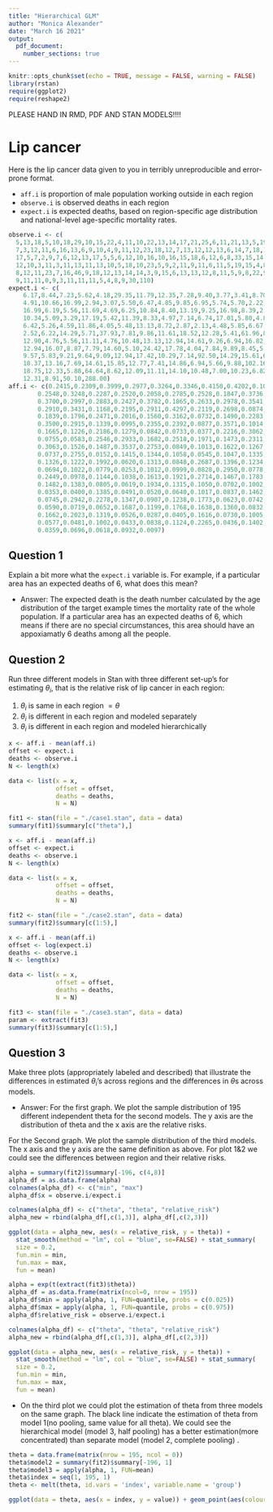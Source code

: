 ```yaml
---
title: "Hierarchical GLM"
author: "Monica Alexander"
date: "March 16 2021"
output: 
  pdf_document:
    number_sections: true
---
```


```r
knitr::opts_chunk$set(echo = TRUE, message = FALSE, warning = FALSE)
library(rstan)
require(ggplot2)
require(reshape2)
```

PLEASE HAND IN RMD, PDF AND STAN MODELS!!!!

# Lip cancer

Here is the lip cancer data given to you in terribly unreproducible and error-prone format. 

- `aff.i` is proportion of male population working outside in each region
- `observe.i` is observed deaths in each region
- `expect.i` is expected deaths, based on region-specific age distribution and national-level age-specific mortality rates. 

```r
observe.i <- c(
  5,13,18,5,10,18,29,10,15,22,4,11,10,22,13,14,17,21,25,6,11,21,13,5,19,18,14,17,3,10,
  7,3,12,11,6,16,13,6,9,10,4,9,11,12,23,18,12,7,13,12,12,13,6,14,7,18,13,9,6,8,7,6,16,4,6,12,5,5,
  17,5,7,2,9,7,6,12,13,17,5,5,6,12,10,16,10,16,15,18,6,12,6,8,33,15,14,18,25,14,2,73,13,14,6,20,8,
  12,10,3,11,3,11,13,11,13,10,5,18,10,23,5,9,2,11,9,11,6,11,5,19,15,4,8,9,6,4,4,2,12,12,11,9,7,7,
  8,12,11,23,7,16,46,9,18,12,13,14,14,3,9,15,6,13,13,12,8,11,5,9,8,22,9,2,10,6,10,12,9,11,32,5,11,
  9,11,11,0,9,3,11,11,11,5,4,8,9,30,110)
expect.i <- c(
    6.17,8.44,7.23,5.62,4.18,29.35,11.79,12.35,7.28,9.40,3.77,3.41,8.70,9.57,8.18,4.35,
    4.91,10.66,16.99,2.94,3.07,5.50,6.47,4.85,9.85,6.95,5.74,5.70,2.22,3.46,4.40,4.05,5.74,6.36,5.13,
    16.99,6.19,5.56,11.69,4.69,6.25,10.84,8.40,13.19,9.25,16.98,8.39,2.86,9.70,12.12,12.94,9.77,
    10.34,5.09,3.29,17.19,5.42,11.39,8.33,4.97,7.14,6.74,17.01,5.80,4.84,12.00,4.50,4.39,16.35,6.02,
    6.42,5.26,4.59,11.86,4.05,5.48,13.13,8.72,2.87,2.13,4.48,5.85,6.67,6.11,5.78,12.31,10.56,10.23,
    2.52,6.22,14.29,5.71,37.93,7.81,9.86,11.61,18.52,12.28,5.41,61.96,8.55,12.07,4.29,19.42,8.25,
    12.90,4.76,5.56,11.11,4.76,10.48,13.13,12.94,14.61,9.26,6.94,16.82,33.49,20.91,5.32,6.77,8.70,
    12.94,16.07,8.87,7.79,14.60,5.10,24.42,17.78,4.04,7.84,9.89,8.45,5.06,4.49,6.25,9.16,12.37,8.40,
    9.57,5.83,9.21,9.64,9.09,12.94,17.42,10.29,7.14,92.50,14.29,15.61,6.00,8.55,15.22,18.42,5.77,
    18.37,13.16,7.69,14.61,15.85,12.77,7.41,14.86,6.94,5.66,9.88,102.16,7.63,5.13,7.58,8.00,12.82,
    18.75,12.33,5.88,64.64,8.62,12.09,11.11,14.10,10.48,7.00,10.23,6.82,15.71,9.65,8.59,8.33,6.06,
    12.31,8.91,50.10,288.00)
aff.i <- c(0.2415,0.2309,0.3999,0.2977,0.3264,0.3346,0.4150,0.4202,0.1023,0.1752,
        0.2548,0.3248,0.2287,0.2520,0.2058,0.2785,0.2528,0.1847,0.3736,0.2411,
        0.3700,0.2997,0.2883,0.2427,0.3782,0.1865,0.2633,0.2978,0.3541,0.4176,
        0.2910,0.3431,0.1168,0.2195,0.2911,0.4297,0.2119,0.2698,0.0874,0.3204,
        0.1839,0.1796,0.2471,0.2016,0.1560,0.3162,0.0732,0.1490,0.2283,0.1187,
        0.3500,0.2915,0.1339,0.0995,0.2355,0.2392,0.0877,0.3571,0.1014,0.0363,
        0.1665,0.1226,0.2186,0.1279,0.0842,0.0733,0.0377,0.2216,0.3062,0.0310,
        0.0755,0.0583,0.2546,0.2933,0.1682,0.2518,0.1971,0.1473,0.2311,0.2471,
        0.3063,0.1526,0.1487,0.3537,0.2753,0.0849,0.1013,0.1622,0.1267,0.2376,
        0.0737,0.2755,0.0152,0.1415,0.1344,0.1058,0.0545,0.1047,0.1335,0.3134,
        0.1326,0.1222,0.1992,0.0620,0.1313,0.0848,0.2687,0.1396,0.1234,0.0997,
        0.0694,0.1022,0.0779,0.0253,0.1012,0.0999,0.0828,0.2950,0.0778,0.1388,
        0.2449,0.0978,0.1144,0.1038,0.1613,0.1921,0.2714,0.1467,0.1783,0.1790,
        0.1482,0.1383,0.0805,0.0619,0.1934,0.1315,0.1050,0.0702,0.1002,0.1445,
        0.0353,0.0400,0.1385,0.0491,0.0520,0.0640,0.1017,0.0837,0.1462,0.0958,
        0.0745,0.2942,0.2278,0.1347,0.0907,0.1238,0.1773,0.0623,0.0742,0.1003,
        0.0590,0.0719,0.0652,0.1687,0.1199,0.1768,0.1638,0.1360,0.0832,0.2174,
        0.1662,0.2023,0.1319,0.0526,0.0287,0.0405,0.1616,0.0730,0.1005,0.0743,
        0.0577,0.0481,0.1002,0.0433,0.0838,0.1124,0.2265,0.0436,0.1402,0.0313,
        0.0359,0.0696,0.0618,0.0932,0.0097)
```


## Question 1

Explain a bit more what the `expect.i` variable is. For example, if a particular area has an expected deaths of 6, what does this mean?

* Answer: The expected death is the death number calculated by the age distribution of the target example times the mortality rate of the whole population. If a particular area has an expected deaths of 6, which means if there are no special circumstances, this area should have an appoxiamatly 6 deaths among all the people.

## Question 2

Run three different models in Stan with three different set-up's for estimating $\theta_i$, that is the relative risk of lip cancer in each region:

1. $\theta_i$ is same in each region $= \theta$
2. $\theta_i$ is different in each region and modeled separately
3. $\theta_i$ is different in each region and modeled hierarchically
```r
x <- aff.i - mean(aff.i)
offset <- expect.i
deaths <- observe.i
N <- length(x)

data <- list(x = x,
             offset = offset,
             deaths = deaths,
             N = N)

fit1 <- stan(file = "./case1.stan", data = data)
summary(fit1)$summary[c("theta"),]
```


```r
x <- aff.i - mean(aff.i)
offset <- expect.i
deaths <- observe.i
N <- length(x)

data <- list(x = x,
             offset = offset,
             deaths = deaths,
             N = N)

fit2 <- stan(file = "./case2.stan", data = data)
summary(fit2)$summary[c(1:5),]
```


```r
x <- aff.i - mean(aff.i)
offset <- log(expect.i)
deaths <- observe.i
N <- length(x)

data <- list(x = x,
             offset = offset,
             deaths = deaths,
             N = N)

fit3 <- stan(file = "./case3.stan", data = data)
param <- extract(fit3)
summary(fit3)$summary[c(1:5),]
```


## Question 3

Make three plots (appropriately labeled and described) that illustrate the differences in estimated $\theta_i$'s across regions and the differences in $\theta$s across models.

* Answer:
For the first graph. We plot the sample distribution of 195 different independent theta for the second models. The y axis are the distribution of theta and the x axis are the relative risks.

For the Second graph. We plot the sample distribution of the third models. The x axis and the y axis are the same definition as above. For plot 1&2 we could see the differences between region and their relative risks.

```r
alpha = summary(fit2)$summary[-196, c(4,8)]
alpha_df = as.data.frame(alpha)
colnames(alpha_df) <- c("min", "max")
alpha_df$x = observe.i/expect.i

colnames(alpha_df) <- c("theta", "theta", "relative_risk")
alpha_new = rbind(alpha_df[,c(1,3)], alpha_df[,c(2,3)])

ggplot(data = alpha_new, aes(x = relative_risk, y = theta)) + 
  stat_smooth(method = "lm", col = "blue", se=FALSE) + stat_summary(
  size = 0.2,
  fun.min = min,
  fun.max = max,
  fun = mean)
```

```r
alpha = exp(t(extract(fit3)$theta))
alpha_df = as.data.frame(matrix(ncol=0, nrow = 195))
alpha_df$min = apply(alpha, 1, FUN=quantile, probs = c(0.025))
alpha_df$max = apply(alpha, 1, FUN=quantile, probs = c(0.975))
alpha_df$relative_risk = observe.i/expect.i

colnames(alpha_df) <- c("theta", "theta", "relative_risk")
alpha_new = rbind(alpha_df[,c(1,3)], alpha_df[,c(2,3)])

ggplot(data = alpha_new, aes(x = relative_risk, y = theta)) + 
  stat_smooth(method = "lm", col = "blue", se=FALSE) + stat_summary(
  size = 0.2,
  fun.min = min,
  fun.max = max,
  fun = mean)
```

* On the third plot we could plot the estimation of theta from three models on the same graph. The black line indicate the estimation of theta from model 1(no pooling, same value for all theta). We could see the hierarchical model (model 3, half pooling) has a better estimation(more concentrated) than separate model (model 2, complete pooling) .

```r
theta = data.frame(matrix(nrow = 195, ncol = 0))
theta$model2 = summary(fit2)$summary[-196, 1]
theta$model3 = apply(alpha, 1, FUN=mean)
theta$index = seq(1, 195, 1)
theta <- melt(theta, id.vars = 'index', variable.name = 'group')

ggplot(data = theta, aes(x = index, y = value)) + geom_point(aes(colour = group)) + geom_abline(intercept = 0.9550164, slope = 0)
```

